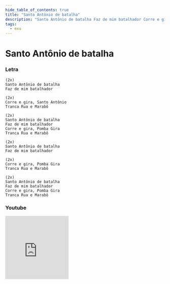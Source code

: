 ```yaml
---
hide_table_of_contents: true
title: "Santo Antônio de batalha"
description: "Santo Antônio de batalha Faz de mim batalhador Corre e gira, Santo Antônio Tranca Rua e Marabô Santo Antônio de batalha Faz de mim batalhador Corre e gira, Pomba Gira Tranca Rua e Marabô Santo Antônio de batalha Faz de mim batalhador Corre e gira, Pomba Gira Tranca Rua e Marabô Santo Antônio de batalha Faz de mim batalhador Corre e gira, Pomba Gira Tranca Rua e Marabô"
tags:
  - exu
---
```


# Santo Antônio de batalha

### Letra

```text
(2x)
Santo Antônio de batalha
Faz de mim batalhador

(2x)
Corre e gira, Santo Antônio
Tranca Rua e Marabô

(2x)
Santo Antônio de batalha
Faz de mim batalhador
Corre e gira, Pomba Gira
Tranca Rua e Marabô

(2x)
Santo Antônio de batalha
Faz de mim batalhador

(2x)
Corre e gira, Pomba Gira
Tranca Rua e Marabô

(2x)
Santo Antônio de batalha
Faz de mim batalhador
Corre e gira, Pomba Gira
Tranca Rua e Marabô
```

### Youtube

<iframe
  width="200"
  height="200"
  src="https://www.youtube.com/embed/bCPEVQBGiD4"
  title="YouTube video player"
  frameborder="0"
  allow="accelerometer; autoplay; clipboard-write; encrypted-media; gyroscope; picture-in-picture; web-share"
  referrerpolicy="strict-origin-when-cross-origin"
  allowfullscreen
></iframe>